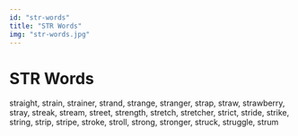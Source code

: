 ```yaml
---
id: "str-words"
title: "STR Words"
img: "str-words.jpg"
---
```


# STR Words

straight, strain, strainer, strand, strange, stranger, strap, straw, strawberry, stray, streak, stream, street, strength, stretch, stretcher, strict, stride, strike, string, strip, stripe, stroke, stroll, strong, stronger, struck, struggle, strum

